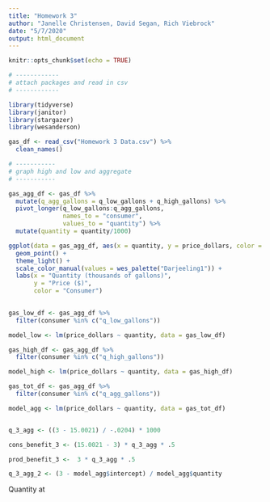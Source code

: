 ```yaml
---
title: "Homework 3"
author: "Janelle Christensen, David Segan, Rich Viebrock"
date: "5/7/2020"
output: html_document
---
```


```r
knitr::opts_chunk$set(echo = TRUE)
```

```r

# ------------
# attach packages and read in csv
# ------------

library(tidyverse)
library(janitor)
library(stargazer)
library(wesanderson)

gas_df <- read_csv("Homework 3 Data.csv") %>% 
  clean_names()

```

```r

# -----------
# graph high and low and aggregate
# -----------

gas_agg_df <- gas_df %>% 
  mutate(q_agg_gallons = q_low_gallons + q_high_gallons) %>% 
  pivot_longer(q_low_gallons:q_agg_gallons,
               names_to = "consumer",
               values_to = "quantity") %>% 
  mutate(quantity = quantity/1000)

ggplot(data = gas_agg_df, aes(x = quantity, y = price_dollars, color = consumer)) +
  geom_point() +
  theme_light() +
  scale_color_manual(values = wes_palette("Darjeeling1")) +
  labs(x = "Quantity (thousands of gallons)",
       y = "Price ($)",
       color = "Consumer")
  

```

```r

gas_low_df <- gas_agg_df %>% 
  filter(consumer %in% c("q_low_gallons"))

model_low <- lm(price_dollars ~ quantity, data = gas_low_df)

gas_high_df <- gas_agg_df %>% 
  filter(consumer %in% c("q_high_gallons"))

model_high <- lm(price_dollars ~ quantity, data = gas_high_df)

gas_tot_df <- gas_agg_df %>% 
  filter(consumer %in% c("q_agg_gallons"))

model_agg <- lm(price_dollars ~ quantity, data = gas_tot_df)


q_3_agg <- ((3 - 15.0021) / -.0204) * 1000

cons_benefit_3 <- (15.0021 - 3) * q_3_agg * .5

prod_benefit_3 <-  3 * q_3_agg * .5

q_3_agg_2 <- (3 - model_agg$intercept) / model_agg$quantity


```

Quantity at 
